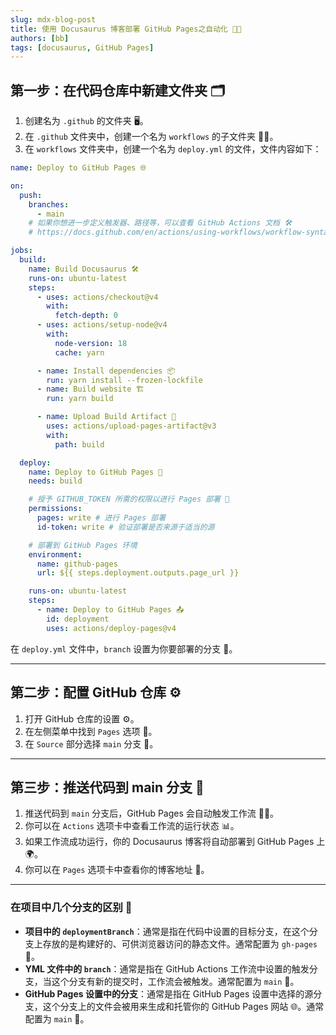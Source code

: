```yaml
---
slug: mdx-blog-post
title: 使用 Docusaurus 博客部署 GitHub Pages之自动化 📝🚀
authors: [bb]
tags: [docusaurus, GitHub Pages]
---
```


## 第一步：在代码仓库中新建文件夹 🗂️

1. 创建名为 `.github` 的文件夹 🖥️。
2. 在 `.github` 文件夹中，创建一个名为 `workflows` 的子文件夹 🧑‍💻。
3. 在 `workflows` 文件夹中，创建一个名为 `deploy.yml` 的文件，文件内容如下：

```yaml
name: Deploy to GitHub Pages 🌐

on:
  push:
    branches:
      - main
    # 如果你想进一步定义触发器、路径等，可以查看 GitHub Actions 文档 🛠️
    # https://docs.github.com/en/actions/using-workflows/workflow-syntax-for-github-actions#on

jobs:
  build:
    name: Build Docusaurus 🛠️
    runs-on: ubuntu-latest
    steps:
      - uses: actions/checkout@v4
        with:
          fetch-depth: 0
      - uses: actions/setup-node@v4
        with:
          node-version: 18
          cache: yarn

      - name: Install dependencies 📦
        run: yarn install --frozen-lockfile
      - name: Build website 🏗️
        run: yarn build

      - name: Upload Build Artifact 📂
        uses: actions/upload-pages-artifact@v3
        with:
          path: build

  deploy:
    name: Deploy to GitHub Pages 🚀
    needs: build

    # 授予 GITHUB_TOKEN 所需的权限以进行 Pages 部署 🔑
    permissions:
      pages: write # 进行 Pages 部署
      id-token: write # 验证部署是否来源于适当的源

    # 部署到 GitHub Pages 环境
    environment:
      name: github-pages
      url: ${{ steps.deployment.outputs.page_url }}

    runs-on: ubuntu-latest
    steps:
      - name: Deploy to GitHub Pages 📤
        id: deployment
        uses: actions/deploy-pages@v4
```

在 `deploy.yml` 文件中，`branch` 设置为你要部署的分支 📂。

---

## 第二步：配置 GitHub 仓库 ⚙️

1. 打开 GitHub 仓库的设置 ⚙️。
2. 在左侧菜单中找到 `Pages` 选项 📄。
3. 在 `Source` 部分选择 `main` 分支 🌿。

---

## 第三步：推送代码到 main 分支 🎉

1. 推送代码到 `main` 分支后，GitHub Pages 会自动触发工作流 🏃‍♀️。
2. 你可以在 `Actions` 选项卡中查看工作流的运行状态 📊。
3. 如果工作流成功运行，你的 Docusaurus 博客将自动部署到 GitHub Pages 上 🌍。
4. 你可以在 `Pages` 选项卡中查看你的博客地址 🔗。

---

### 在项目中几个分支的区别 🔄

- **项目中的 `deploymentBranch`**：通常是指在代码中设置的目标分支，在这个分支上存放的是构建好的、可供浏览器访问的静态文件。通常配置为 `gh-pages` 📂。
- **YML 文件中的 `branch`**：通常是指在 GitHub Actions 工作流中设置的触发分支，当这个分支有新的提交时，工作流会被触发。通常配置为 `main` 🎯。
- **GitHub Pages 设置中的分支**：通常是指在 GitHub Pages 设置中选择的源分支，这个分支上的文件会被用来生成和托管你的 GitHub Pages 网站 🌐。通常配置为 `main` 🌱。
